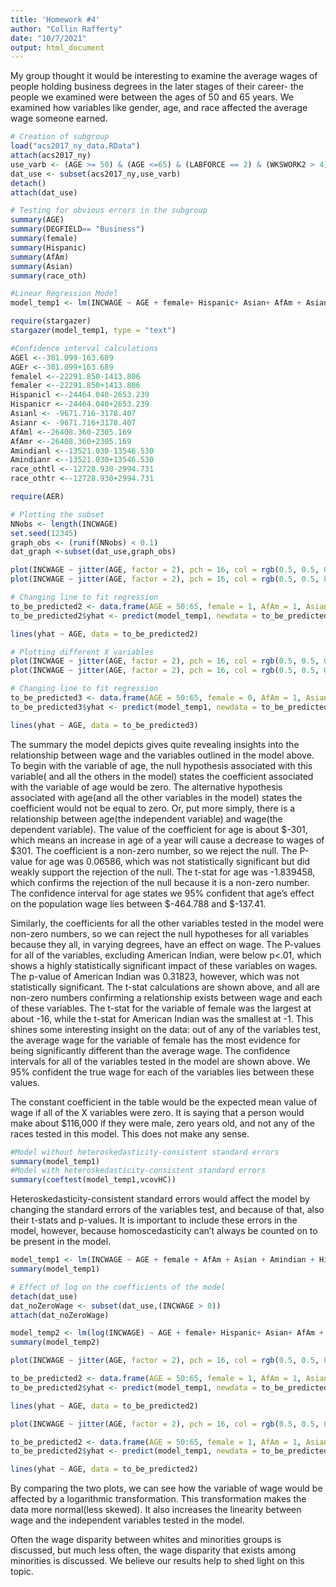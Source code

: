 ```yaml
---
title: 'Homework #4'
author: "Collin Rafferty"
date: "10/7/2021"
output: html_document
---
```


My group thought it would be interesting to examine the average wages of people holding business degrees in the later stages of their career- the people we examined were between the ages of 50 and 65 years. We examined how variables like gender, age, and race affected the average wage someone earned.

```r
# Creation of subgroup 
load("acs2017_ny_data.RData")
attach(acs2017_ny)
use_varb <- (AGE >= 50) & (AGE <=65) & (LABFORCE == 2) & (WKSWORK2 > 4) & (UHRSWORK >= 40) & (DEGFIELD== "Business")
dat_use <- subset(acs2017_ny,use_varb) 
detach()
attach(dat_use)

# Testing for obvious errors in the subgroup
summary(AGE)
summary(DEGFIELD== "Business")
summary(female)
summary(Hispanic)
summary(AfAm)
summary(Asian)
summary(race_oth)
```

```r
#Linear Regression Model
model_temp1 <- lm(INCWAGE ~ AGE + female+ Hispanic+ Asian+ AfAm + Asian + Amindian + race_oth) 

require(stargazer)
stargazer(model_temp1, type = "text")

#Confidence interval calculations
AGEl <--301.099-163.689  
AGEr <--301.099+163.689 
femalel <--22291.850-1413.806
femaler <--22291.850+1413.806
Hispanicl <--24464.040-2653.239
Hispanicr <--24464.040+2653.239
Asianl <- -9671.716-3178.407
Asianr <- -9671.716+3178.407
AfAml <--26408.360-2305.169
AfAmr <--26408.360+2305.169
Amindianl <--13521.030-13546.530
Amindianr <--13521.030+13546.530
race_othtl <--12728.930-2994.731
race_othtr <--12728.930+2994.731

require(AER)

# Plotting the subset
NNobs <- length(INCWAGE)
set.seed(12345) 
graph_obs <- (runif(NNobs) < 0.1) 
dat_graph <-subset(dat_use,graph_obs)  

plot(INCWAGE ~ jitter(AGE, factor = 2), pch = 16, col = rgb(0.5, 0.5, 0.5, alpha = 0.2),  data = dat_graph)
plot(INCWAGE ~ jitter(AGE, factor = 2), pch = 16, col = rgb(0.5, 0.5, 0.5, alpha = 0.2), ylim = c(0,80000), data = dat_graph)

# Changing line to fit regression
to_be_predicted2 <- data.frame(AGE = 50:65, female = 1, AfAm = 1, Asian = 0, Amindian = 0, race_oth = 0, Hispanic = 1, DEGFIELD="Business")
to_be_predicted2$yhat <- predict(model_temp1, newdata = to_be_predicted2)

lines(yhat ~ AGE, data = to_be_predicted2)

# Plotting different X variables
plot(INCWAGE ~ jitter(AGE, factor = 2), pch = 16, col = rgb(0.5, 0.5, 0.5, alpha = 0.2), data = dat_graph,xlab= "Age (years)", ylab="Wage ($)")
plot(INCWAGE ~ jitter(AGE, factor = 2), pch = 16, col = rgb(0.5, 0.5, 0.5, alpha = 0.2), ylim = c(0,120000), data = dat_graph,xlab= "Age (years)", ylab="Wage ($)")

# Changing line to fit regression
to_be_predicted3 <- data.frame(AGE = 50:65, female = 0, AfAm = 1, Asian = 0, Amindian = 0, race_oth = 0, Hispanic = 1)
to_be_predicted3$yhat <- predict(model_temp1, newdata = to_be_predicted3)

lines(yhat ~ AGE, data = to_be_predicted3)

```

The summary the model depicts gives quite revealing insights into the relationship between wage and the variables outlined in the model above. To begin with the variable of age, the null hypothesis associated with this variable( and all the others in the model) states the coefficient associated with the variable of age would be zero. The alternative hypothesis associated with age(and all the other variables in the model) states the coefficient would not be equal to zero. Or, put more simply, there is a relationship between age(the independent variable) and wage(the dependent variable). The value of the coefficient for age is about $-301, which means an increase in age of a year will cause a decrease to wages of $301. The coefficient is a non-zero number, so we reject the null. The P-value for age was 0.06586, which was not statistically significant but did weakly support the rejection of the null. The t-stat for age was -1.839458, which confirms the rejection of the null because it is a non-zero number. The confidence interval for age states we 95% confident that age's effect on the population wage lies between $-464.788 and $-137.41.

Similarly, the coefficients for all the other variables tested in the model were non-zero numbers, so we can reject the null hypotheses for all variables because they all, in varying degrees, have an effect on wage. The P-values for all of the variables, excluding American Indian, were below p<.01, which shows a highly statistically significant impact of these variables on wages. The p-value of American Indian was 0.31823, however, which was not statistically significant. The t-stat calculations are shown above, and all are non-zero numbers confirming a relationship exists between wage and each of these variables. The t-stat for the variable of female was the largest at about -16, while the t-stat for American Indian was the smallest at -1. This shines some interesting insight on the data: out of any of the variables test, the average wage for the variable of female has the most evidence for being significantly different than the average wage. The confidence intervals for all of the variables tested in the model are shown above. We 95% confident the true wage for each of the variables lies between these values.

The constant coefficient in the table would be the expected mean value of wage if all of the X variables were zero. It is saying that a person would make about $116,000 if they were male, zero years old, and not any of the races tested in this model. This does not make any sense. 

```r
#Model without heteroskedasticity-consistent standard errors
summary(model_temp1)
#Model with heteroskedasticity-consistent standard errors
summary(coeftest(model_temp1,vcovHC))
```
 Heteroskedasticity-consistent standard errors would affect the model by changing the standard errors of the variables test, and because of that, also their t-stats and p-values. It is important to include these errors in the model, however, because homoscedasticity can't always be counted on to be present in the model. 

```r
model_temp1 <- lm(INCWAGE ~ AGE + female + AfAm + Asian + Amindian + Hispanic + race_oth )
summary(model_temp1)

# Effect of log on the coefficients of the model
detach(dat_use)
dat_noZeroWage <- subset(dat_use,(INCWAGE > 0))
attach(dat_noZeroWage)

model_temp2 <- lm(log(INCWAGE) ~ AGE + female+ Hispanic+ Asian+ AfAm + Asian + Amindian + race_oth) 
summary(model_temp2)
```

```r
plot(INCWAGE ~ jitter(AGE, factor = 2), pch = 16, col = rgb(0.5, 0.5, 0.5, alpha = 0.2), ylim = c(0,80000), data = dat_graph, xlab= "Age (years)", ylab="Wage ($)")

to_be_predicted2 <- data.frame(AGE = 50:65, female = 1, AfAm = 1, Asian = 0, Amindian = 0, race_oth = 0, Hispanic = 1, DEGFIELD="Business")
to_be_predicted2$yhat <- predict(model_temp1, newdata = to_be_predicted2)

lines(yhat ~ AGE, data = to_be_predicted2)

plot(INCWAGE ~ jitter(AGE, factor = 2), pch = 16, col = rgb(0.5, 0.5, 0.5, alpha = 0.2), ylim = c(0,80000), data = dat_noZeroWage, xlab= "Age (years)", ylab="Wage ($)")

to_be_predicted2 <- data.frame(AGE = 50:65, female = 1, AfAm = 1, Asian = 0, Amindian = 0, race_oth = 0, Hispanic = 1, DEGFIELD="Business")
to_be_predicted2$yhat <- predict(model_temp1, newdata = to_be_predicted2)

lines(yhat ~ AGE, data = to_be_predicted2)
```

By comparing the two plots, we can see how the variable of wage would be affected by a logarithmic transformation. This transformation makes the data more normal(less skewed). It also increases the linearity between wage and the independent variables tested in the model.

Often the wage disparity between whites and minorities groups is discussed, but much less often, the wage disparity that exists among minorities is discussed. We believe our results help to shed light on this topic. 

